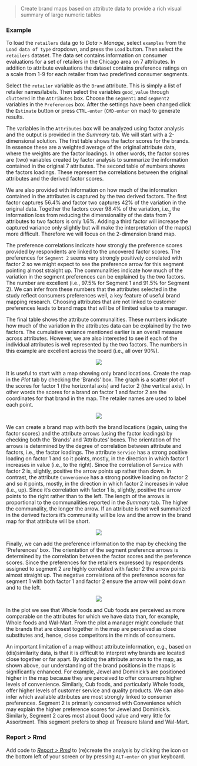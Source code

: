 > Create brand maps based on attribute data to provide a rich visual summary of large numeric tables

### Example

To load the `retailers` data go to _Data > Manage_, select `examples` from the `Load data of type` dropdown, and press the `Load` button. Then select the `retailers` dataset. The data set contains information on consumer evaluations for a set of retailers in the Chicago area on 7 attributes. In addition to attribute evaluations the dataset contains preference ratings on a scale from 1-9 for each retailer from two predefined consumer segments.

Select the `retailer` variable as the `Brand` attribute. This is simply a list of retailer names/labels. Then select the variables `good_value` through `cluttered` in the `Attributes` box. Choose the `segment1` and `segment2` variables in the `Preferences` box. After the settings have been changed click the `Estimate` button or press `CTRL-enter` (`CMD-enter` on mac) to generate results.

The variables in the `Attributes` box will be analyzed using factor analysis and the output is provided in the _Summary_ tab. We will start with a 2-dimensional solution. The first table shows the factor scores for the brands. In essence these are a weighted average of the original attribute data, where the weights are the factor loadings. In other words, the factor scores are (two) variables created by factor analysis to summarize the information contained in the original 7 attributes. The second table of numbers shows the factors loadings. These represent the correlations between the original attributes and the derived factor scores.

We are also provided with information on how much of the information contained in the attributes  is captured by the two derived factors. The first factor captures 56.4% and factor two captures 42% of the variation in the original data. Together the factors cover 98.4% of the variation, i.e., the information loss from reducing the dimensionality of the data from 7 attributes to two factors is only 1.6%. Adding a third factor will increase the captured variance only slightly but will make the interpretation of the map(s) more difficult. Therefore we will focus on the 2-dimension brand map.

The preference correlations indicate how strongly the preference scores provided by respondents are linked to the uncovered factor scores. The preferences for `Segment 2` seems very strongly positively correlated with factor 2 so we might expect to see the preference arrow for this segment pointing almost straight up. The communalities indicate how much of the variation in the segment preferences can be explained by the two factors. The number are excellent (i.e., 97.5% for Segment 1 and 91.5% for Segment 2). We can infer from these numbers that the attributes selected in the study reflect consumers preferences well, a key feature of useful brand mapping research. Choosing attributes that are not linked to customer preferences leads to brand maps that will be of limited value to a manager.

The final table shows the attribute communalities. These numbers indicate how much of the variation in the attributes data can be explained by the two factors. The cumulative variance mentioned earlier is an overall measure across attributes. However, we are also interested to see if each of the individual attributes is well represented by the two factors. The numbers in this example are excellent across the board (i.e., all over 90%).

<p align="center"><img src="https://radiant-rstats.github.io/docs/multivariate/figures_multivariate//prmap_summary.png"></p>

It is useful to start with a map showing only brand locations. Create the map in the _Plot_ tab by checking the ‘Brands’ box. The graph is a scatter plot of the scores for factor 1 (the horizontal axis) and factor 2 (the vertical axis). In other words the scores for a brand on factor 1 and factor 2 are the coordinates for that brand in the map. The retailer names are used to label each point.

<p align="center"><img src="https://radiant-rstats.github.io/docs/multivariate/figures_multivariate//prmap_plot_brands.png"></p>

We can create a brand map with both the brand locations (again, using the factor scores) and the attribute arrows (using the factor loadings) by checking both the 'Brands' and 'Attributes' boxes. The orientation of the arrows is determined by the degree of correlation between attribute and factors, i.e., the factor loadings. The attribute `Service` has a strong positive loading on factor 1 and so it points, mostly, in the direction in which factor 1 increases in value (i.e., to the right). Since the correlation of `Service` with factor 2 is, slightly, positive the arrow points up rather than down. In contrast, the attribute `Convenience` has a strong positive loading on factor 2 and so it points, mostly, in the direction in which factor 2 increases in value (i.e., up). Since it's correlation with factor 1 is, slightly, positive the arrow points to the right rather than to the left. The length of the arrows is proportional to the communalities reported in the _Summary_ tab. The higher the communality, the longer the arrow. If an attribute is not well summarized in the derived factors it's communality will be low and the arrow in the brand map for that attribute will be short.

<p align="center"><img src="https://radiant-rstats.github.io/docs/multivariate/figures_multivariate//prmap_plot_brands_attr.png"></p>

Finally, we can add the preference information to the map by checking the 'Preferences' box. The orientation of the segment preference arrows is determined by the correlation between the factor scores and the preference scores. Since the preferences for the retailers expressed by respondents assigned to segment 2 are highly correlated with factor 2 the arrow points almost straight up. The negative correlations of the preference scores for segment 1 with both factor 1 and factor 2 ensure the arrow will point down and to the left.

<p align="center"><img src="https://radiant-rstats.github.io/docs/multivariate/figures_multivariate//prmap_plot_all.png"></p>

In the plot we see that Whole foods and Cub foods are perceived as more comparable on the attributes for which we have data than, for example, Whole foods and Wal-Mart. From the plot a manager might conclude that the brands that are closest together in the map are perceived as close substitutes and, hence, close competitors in the minds of consumers.

An important limitation of a map without attribute information, e.g., based on (dis)similarity data, is that it is difficult to interpret why brands are located close together or far apart. By adding the attribute arrows to the map, as shown above, our understanding of the brand positions in the maps is significantly enhanced. For example, Jewel and Dominick's are positioned higher in the map because they are perceived to offer consumers higher levels of convenience. Similarly, Cub foods, and particularly Whole foods, offer higher levels of customer service and quality products. We can also infer which available attributes are most strongly linked to consumer preferences. Segment 2 is primarily concerned with Convenience which may explain the higher preference scores for Jewel and Dominick's. Similarly, Segment 2 cares most about Good value and very little for Assortment. This segment prefers to shop at Treasure Island and Wal-Mart.

### Report > Rmd

Add code to <a href="https://radiant-rstats.github.io/docs/data/report.html" target="_blank">_Report > Rmd_</a> to (re)create the analysis by clicking the <i title="report results" class="fa fa-edit"></i> icon on the bottom left of your screen or by pressing `ALT-enter` on your keyboard. 


